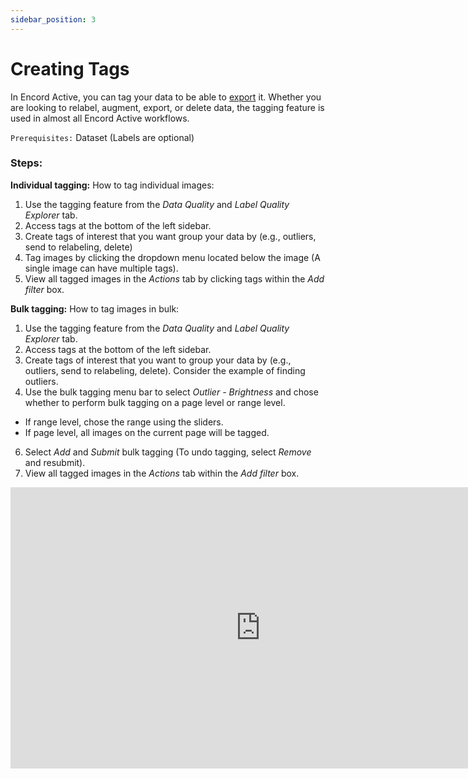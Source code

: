 ```yaml
---
sidebar_position: 3
---
```


# Creating Tags

In Encord Active, you can tag your data to be able to [export](../pages/export/filter_export) it.
Whether you are looking to relabel, augment, export, or delete data, the tagging feature is used in almost all Encord Active workflows.

`Prerequisites:` Dataset (Labels are optional)

### Steps:

**Individual tagging:**
How to tag individual images:

1. Use the tagging feature from the _Data Quality_ and _Label Quality_ _Explorer_ tab.
2. Access tags at the bottom of the left sidebar.
3. Create tags of interest that you want group your data by (e.g., outliers, send to relabeling, delete)
4. Tag images by clicking the dropdown menu located below the image (A single image can have multiple tags).
5. View all tagged images in the _Actions_ tab by clicking tags within the _Add filter_ box.

**Bulk tagging:**
How to tag images in bulk:

1. Use the tagging feature from the _Data Quality_ and _Label Quality_ _Explorer_ tab.
2. Access tags at the bottom of the left sidebar.
3. Create tags of interest that you want to group your data by (e.g., outliers, send to relabeling, delete). Consider the example of finding outliers.
4. Use the bulk tagging menu bar to select _Outlier - Brightness_ and chose whether to perform bulk tagging on a page level or range level.

- If range level, chose the range using the sliders.
- If page level, all images on the current page will be tagged.

6. Select _Add_ and _Submit_ bulk tagging (To undo tagging, select _Remove_ and resubmit).
7. View all tagged images in the _Actions_ tab within the _Add filter_ box.

<iframe
  width="800"
  height="450"
  src="https://www.loom.com/embed/ea9dd987e62244a78e1627a1438f3dee"
  frameborder="0"
  webkitallowfullscreen
  mozallowfullscreen
  allowfullscreen
></iframe>
